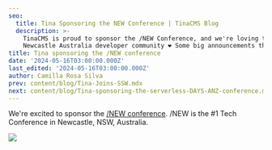```yaml
---
seo:
  title: Tina Sponsoring the NEW Conference | TinaCMS Blog
  description: >-
    TinaCMS is proud to sponsor the /NEW Conference, and we're loving the
    Newcastle Australia developer community ❤️ Some big announcements there too!
title: Tina sponsoring the /NEW conference
date: '2024-05-16T03:00:00.000Z'
last_edited: '2024-05-16T03:00:00.000Z'
author: Camilla Rosa Silva
prev: content/blog/Tina-Joins-SSW.mdx
next: content/blog/Tina-sponsoring-the-serverless-DAYS-ANZ-conference.mdx
---
```


We're excited to sponsor the [/NEW conference](https://slashnew.tech). /NEW is the #1 Tech Conference in Newcastle, NSW, Australia.

![](/img/blog/Tina-sponsoring-the-NEW-conference/tina-sponsor-new-conference_rqctzv.png)
